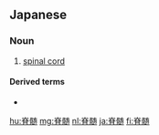 ==Japanese==
{{ja-kanjitab|せき|ずい|yomi=o}}

===Noun===
{{ja-noun|せきずい|kyu=脊髓}}

# {{lb|ja|anatomy|sort=せきずい}} [[spinal cord]]

====Derived terms====
* {{ja-r|脊髄癆|せきずいろう|gloss=[[tabes dorsalis]]}}

[[hu:脊髄]]
[[mg:脊髄]]
[[nl:脊髄]]
[[ja:脊髄]]
[[fi:脊髄]]